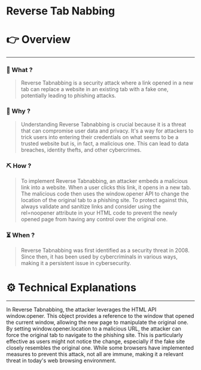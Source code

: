 # Reverse Tab Nabbing


# 👉 Overview

---

### 👀 What ?

> Reverse Tabnabbing is a security attack where a link opened in a new tab can replace a website in an existing tab with a fake one, potentially leading to phishing attacks.
> 

### 🧐 Why ?

> Understanding Reverse Tabnabbing is crucial because it is a threat that can compromise user data and privacy. It's a way for attackers to trick users into entering their credentials on what seems to be a trusted website but is, in fact, a malicious one. This can lead to data breaches, identity thefts, and other cybercrimes.
> 

### ⛏️ How ?

> To implement Reverse Tabnabbing, an attacker embeds a malicious link into a website. When a user clicks this link, it opens in a new tab. The malicious code then uses the window.opener API to change the location of the original tab to a phishing site. To protect against this, always validate and sanitize links and consider using the rel=noopener attribute in your HTML code to prevent the newly opened page from having any control over the original one.
> 

### ⏳ When ?

> Reverse Tabnabbing was first identified as a security threat in 2008. Since then, it has been used by cybercriminals in various ways, making it a persistent issue in cybersecurity.
> 

# ⚙️ Technical Explanations

---

In Reverse Tabnabbing, the attacker leverages the HTML API window.opener. This object provides a reference to the window that opened the current window, allowing the new page to manipulate the original one. By setting window.opener.location to a malicious URL, the attacker can force the original tab to navigate to the phishing site. This is particularly effective as users might not notice the change, especially if the fake site closely resembles the original one. While some browsers have implemented measures to prevent this attack, not all are immune, making it a relevant threat in today's web browsing environment.
